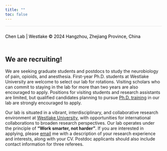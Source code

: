 ```yaml
---
title: ""
toc: false
---
```


<footer style="background-color: transparent; text-align: left; padding: 10px 0; color: black; font-size: 14px; border-top: 1px solid rgba(0, 0, 0, 0.1);">

Chen Lab \| Westlake © 2024 Hangzhou, Zhejiang Province, China

</footer>

## We are recruiting!

We are seeking graduate students and postdocs to study the neurobiology of pain, opioids, and anesthesia. First-year Ph.D. students at Westlake University are welcome to select our lab for rotations. Visiting scholars who can commit to staying in the lab for more than two years are also encouraged to apply. Positions for visiting students and research assistants are limited, but qualified candidates planning to pursue [Ph.D. training](https://www.westlake.edu.cn/admissions_aid/graduate/) in our lab are strongly encouraged to apply.

Our lab is situated in a vibrant, interdisciplinary, and collaborative research environment at [Westlake University](https://www.westlake.edu.cn/), with opportunities for international collaborations to broaden research perspectives. Our lab operates under the principle of **"Work smarter, not harder"**. If you are interested in applying, please [email](mailto:chenchong@westlake.edu.cn) me with a description of your research experience and interests, along with your CV. Postdoc applicants should also include contact information for three referees.
